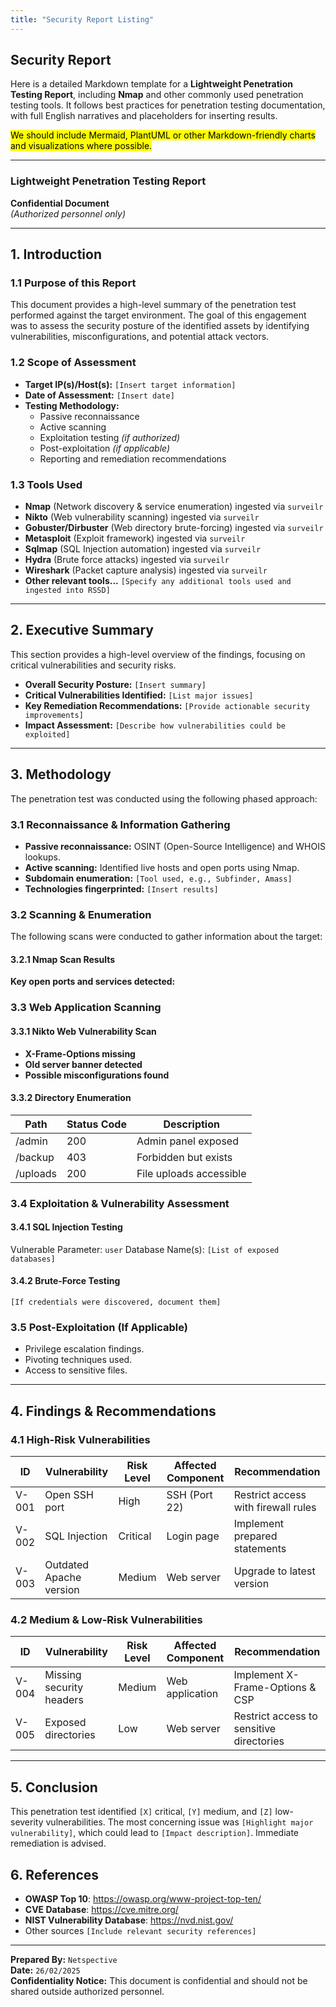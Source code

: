 ```yaml
---
title: "Security Report Listing"
---
```





## Security Report

Here is a detailed Markdown template for a **Lightweight Penetration Testing Report**, including **Nmap** and other commonly used penetration testing tools. It follows best practices for penetration testing documentation, with full English narratives and placeholders for inserting results.

<mark>We should include Mermaid, PlantUML or other Markdown-friendly charts and visualizations where possible.</mark>

---

### **Lightweight Penetration Testing Report**
**Confidential Document**  
_(Authorized personnel only)_  

---

## **1. Introduction**
### **1.1 Purpose of this Report**
This document provides a high-level summary of the penetration test performed against the target environment. The goal of this engagement was to assess the security posture of the identified assets by identifying vulnerabilities, misconfigurations, and potential attack vectors.

### **1.2 Scope of Assessment**
- **Target IP(s)/Host(s):** `[Insert target information]`
- **Date of Assessment:** `[Insert date]`
- **Testing Methodology:**  
  - Passive reconnaissance
  - Active scanning
  - Exploitation testing _(if authorized)_
  - Post-exploitation _(if applicable)_
  - Reporting and remediation recommendations

### **1.3 Tools Used**
- **Nmap** (Network discovery & service enumeration) ingested via `surveilr`
- **Nikto** (Web vulnerability scanning) ingested via `surveilr`
- **Gobuster/Dirbuster** (Web directory brute-forcing) ingested via `surveilr`
- **Metasploit** (Exploit framework) ingested via `surveilr`
- **Sqlmap** (SQL Injection automation) ingested via `surveilr`
- **Hydra** (Brute force attacks) ingested via `surveilr`
- **Wireshark** (Packet capture analysis) ingested via `surveilr`
- **Other relevant tools...** `[Specify any additional tools used and ingested into RSSD]`

---

## **2. Executive Summary**
This section provides a high-level overview of the findings, focusing on critical vulnerabilities and security risks.

- **Overall Security Posture:** `[Insert summary]`
- **Critical Vulnerabilities Identified:** `[List major issues]`
- **Key Remediation Recommendations:** `[Provide actionable security improvements]`
- **Impact Assessment:** `[Describe how vulnerabilities could be exploited]`

---

## **3. Methodology**
The penetration test was conducted using the following phased approach:

### **3.1 Reconnaissance & Information Gathering**
- **Passive reconnaissance:** OSINT (Open-Source Intelligence) and WHOIS lookups.
- **Active scanning:** Identified live hosts and open ports using Nmap.
- **Subdomain enumeration:** `[Tool used, e.g., Subfinder, Amass]`
- **Technologies fingerprinted:** `[Insert results]`

### **3.2 Scanning & Enumeration**
The following scans were conducted to gather information about the target:

#### **3.2.1 Nmap Scan Results**
**Key open ports and services detected:**

<SecurityReport />

### **3.3 Web Application Scanning**
#### **3.3.1 Nikto Web Vulnerability Scan**
- **X-Frame-Options missing**
- **Old server banner detected**
- **Possible misconfigurations found**

#### **3.3.2 Directory Enumeration**
| Path | Status Code | Description |
|------|------------|-------------|
| /admin | 200 | Admin panel exposed |
| /backup | 403 | Forbidden but exists |
| /uploads | 200 | File uploads accessible |

### **3.4 Exploitation & Vulnerability Assessment**
#### **3.4.1 SQL Injection Testing**
Vulnerable Parameter: `user`
Database Name(s): `[List of exposed databases]`

#### **3.4.2 Brute-Force Testing**
```
[If credentials were discovered, document them]
```

### **3.5 Post-Exploitation (If Applicable)**
- Privilege escalation findings.
- Pivoting techniques used.
- Access to sensitive files.

---

## **4. Findings & Recommendations**
### **4.1 High-Risk Vulnerabilities**
| ID | Vulnerability | Risk Level | Affected Component | Recommendation |
|----|--------------|------------|--------------------|---------------|
| V-001 | Open SSH port | High | SSH (Port 22) | Restrict access with firewall rules |
| V-002 | SQL Injection | Critical | Login page | Implement prepared statements |
| V-003 | Outdated Apache version | Medium | Web server | Upgrade to latest version |

### **4.2 Medium & Low-Risk Vulnerabilities**
| ID | Vulnerability | Risk Level | Affected Component | Recommendation |
|----|--------------|------------|--------------------|---------------|
| V-004 | Missing security headers | Medium | Web application | Implement X-Frame-Options & CSP |
| V-005 | Exposed directories | Low | Web server | Restrict access to sensitive directories |

---

## **5. Conclusion**
This penetration test identified `[X]` critical, `[Y]` medium, and `[Z]` low-severity vulnerabilities. The most concerning issue was `[Highlight major vulnerability]`, which could lead to `[Impact description]`. Immediate remediation is advised.

## **6. References**
- **OWASP Top 10**: https://owasp.org/www-project-top-ten/
- **CVE Database**: https://cve.mitre.org/
- **NIST Vulnerability Database**: https://nvd.nist.gov/
- Other sources `[Include relevant security references]`

---

**Prepared By:** `Netspective`  
**Date:** `26/02/2025`  
**Confidentiality Notice:** This document is confidential and should not be shared outside authorized personnel.


